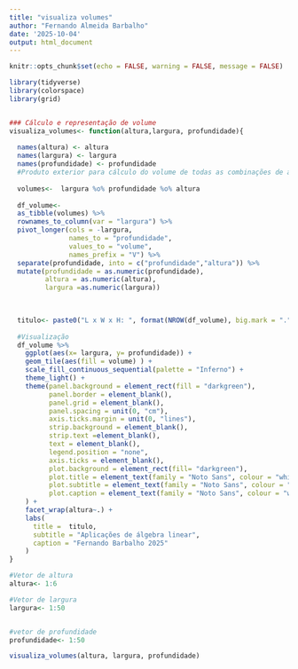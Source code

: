 ```yaml
---
title: "visualiza volumes"
author: "Fernando Almeida Barbalho"
date: '2025-10-04'
output: html_document
---
```


```r
knitr::opts_chunk$set(echo = FALSE, warning = FALSE, message = FALSE)

library(tidyverse)
library(colorspace)
library(grid)


### Cálculo e representação de volume
visualiza_volumes<- function(altura,largura, profundidade){
  
  names(altura) <- altura
  names(largura) <- largura
  names(profundidade) <- profundidade
  #Produto exterior para cálculo do volume de todas as combinações de altura, largura e profundidade
  
  volumes<-  largura %o% profundidade %o% altura
  
  df_volume<- 
  as_tibble(volumes) %>%
  rownames_to_column(var = "largura") %>%
  pivot_longer(cols = -largura,
               names_to = "profundidade",
               values_to = "volume",
               names_prefix = "V") %>%
  separate(profundidade, into = c("profundidade","altura")) %>%
  mutate(profundidade = as.numeric(profundidade),
         altura = as.numeric(altura),
         largura =as.numeric(largura))

  
  
  titulo<- paste0("L x W x H: ", format(NROW(df_volume), big.mark = ".") ," combinações de volume")
  
  #Visualização
  df_volume %>%
    ggplot(aes(x= largura, y= profundidade)) +
    geom_tile(aes(fill = volume) ) +
    scale_fill_continuous_sequential(palette = "Inferno") +
    theme_light() +
    theme(panel.background = element_rect(fill = "darkgreen"),
          panel.border = element_blank(),
          panel.grid = element_blank(),
          panel.spacing = unit(0, "cm"),
          axis.ticks.margin = unit(0, "lines"),
          strip.background = element_blank(), 
          strip.text =element_blank(),
          text = element_blank(),
          legend.position = "none",
          axis.ticks = element_blank(),
          plot.background = element_rect(fill= "darkgreen"),
          plot.title = element_text(family = "Noto Sans", colour = "white", size =14, face = "bold"),
          plot.subtitle = element_text(family = "Noto Sans", colour = "white", size =12, face = "italic"),
          plot.caption = element_text(family = "Noto Sans", colour = "white", size =7, face = "italic")
    ) +
    facet_wrap(altura~.) +
    labs(
      title =  titulo,
      subtitle = "Aplicações de álgebra linear",
      caption = "Fernando Barbalho 2025"
    )
}

```

```r

#Vetor de altura
altura<- 1:6

#Vetor de largura
largura<- 1:50


#vetor de profundidade
profundidade<- 1:50

visualiza_volumes(altura, largura, profundidade)


```

